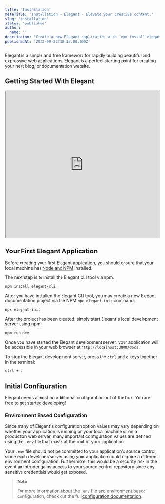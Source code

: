 ```yaml
---
title: 'Installation'
metaTitle: 'Installation - Elegant - Elevate your creative content.'
slug: 'installation'
status: 'published'
author:
  name: ''
description: 'Create a new Elegant application with `npm install elegant-cli`.'
publishedAt: '2023-09-22T10:33:00.000Z'
---
```


Elegant is a simple and free framework for rapidly building beautiful and expressive web applications. Elegant is a perfect starting point for creating your next blog, or documentation website.

## Getting Started With Elegant

<div data-youtube-video=""><script type="application/ld+json">{"@context":"https://schema.org","@type":"VideoObject","name":"How to get started with Elegant.","description":"A detailed guide on how to get started with Elegant.","contentUrl":"https://youtu.be/bS66QUBKljM","embedUrl":"https://www.youtube.com/embed/bS66QUBKljM","uploadDate":"2023-05-29T08:00:00+08:00","thumbnailUrl":["https://img.youtube.com/vi/bS66QUBKljM/0.jpg"]}</script><iframe width="100%" height="480" allowfullscreen="true" autoplay="false" disablekbcontrols="false" enableiframeapi="false" endtime="0" ivloadpolicy="0" loop="false" modestbranding="false" origin="" playlist="" src="https://www.youtube.com/embed/bS66QUBKljM" start="0"></iframe></div>

## Your First Elegant Application

Before creating your first Elegant application, you should ensure that your local machine has [Node and NPM](https://nodejs.org) installed.

The next step is to install the Elegant CLI tool via npm.

```nothing
npm install elegant-cli
```

After you have installed the Elegant CLI tool, you may create a new Elegant documentation project via the NPM `npx elegant-init` command:

```nothing
npx elegant-init
```

After the project has been created, simply start Elegant's local development server using npm:

```nothing
npm run dev
```

Once you have started the Elegant development server, your application will be accessible in your web browser at `http://localhost:3000/docs`.

To stop the Elegant development server, press the `ctrl` and `c` keys together in the terminal:

```nothing
ctrl + c
```

## Initial Configuration

Elegant needs almost no additional configuration out of the box. You are free to get started developing!

### Environment Based Configuration

Since many of Elegant's configuration option values may vary depending on whether your application is running on your local machine or on a production web server, many important configuration values are defined using the `.env` file that exists at the root of your application.

Your `.env` file should not be committed to your application's source control, since each developer/server using your application could require a different environment configuration. Furthermore, this would be a security risk in the event an intruder gains access to your source control repository since any sensitive credentials would get exposed.

> **Note**<br>
> 
> For more information about the `.env` file and environment based configuration, check out the full [configuration documentation](/docs/configuration#environment-configuration).

